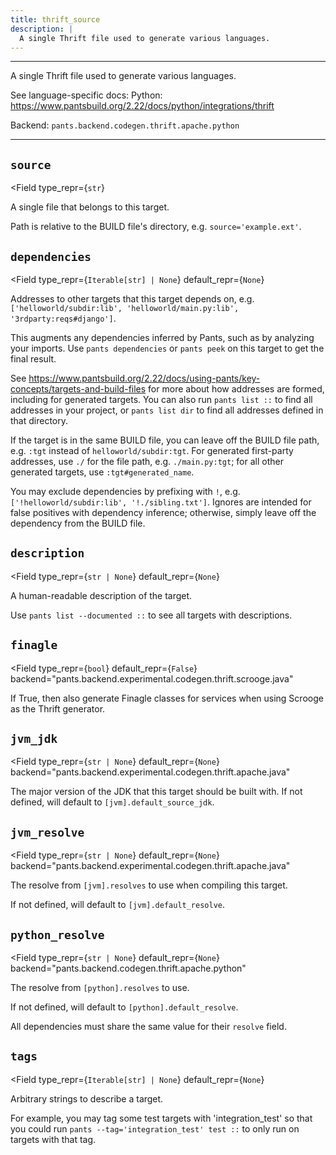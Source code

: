 ```yaml
---
title: thrift_source
description: |
  A single Thrift file used to generate various languages.
---
```



---

A single Thrift file used to generate various languages.

See language-specific docs:
Python: https://www.pantsbuild.org/2.22/docs/python/integrations/thrift

Backend: <span className="color--primary">`pants.backend.codegen.thrift.apache.python`</span>

---

<span className={styles.options}>

## `source`

<Field
    type_repr={`str`}
>

A single file that belongs to this target.

Path is relative to the BUILD file&#x27;s directory, e.g. `source='example.ext'`.

</Field>

## `dependencies`

<Field
    type_repr={`Iterable[str] | None`}
    default_repr={`None`}
>

Addresses to other targets that this target depends on, e.g. `['helloworld/subdir:lib', 'helloworld/main.py:lib', '3rdparty:reqs#django']`.

This augments any dependencies inferred by Pants, such as by analyzing your imports. Use `pants dependencies` or `pants peek` on this target to get the final result.

See https://www.pantsbuild.org/2.22/docs/using-pants/key-concepts/targets-and-build-files for more about how addresses are formed, including for generated targets. You can also run `pants list ::` to find all addresses in your project, or `pants list dir` to find all addresses defined in that directory.

If the target is in the same BUILD file, you can leave off the BUILD file path, e.g. `:tgt` instead of `helloworld/subdir:tgt`. For generated first-party addresses, use `./` for the file path, e.g. `./main.py:tgt`; for all other generated targets, use `:tgt#generated_name`.

You may exclude dependencies by prefixing with `!`, e.g. `['!helloworld/subdir:lib', '!./sibling.txt']`. Ignores are intended for false positives with dependency inference; otherwise, simply leave off the dependency from the BUILD file.

</Field>

## `description`

<Field
    type_repr={`str | None`}
    default_repr={`None`}
>

A human-readable description of the target.

Use `pants list --documented ::` to see all targets with descriptions.

</Field>

## `finagle`

<Field
    type_repr={`bool`}
    default_repr={`False`}
    backend="pants.backend.experimental.codegen.thrift.scrooge.java"
>

If True, then also generate Finagle classes for services when using Scrooge as the Thrift generator.

</Field>

## `jvm_jdk`

<Field
    type_repr={`str | None`}
    default_repr={`None`}
    backend="pants.backend.experimental.codegen.thrift.apache.java"
>

The major version of the JDK that this target should be built with. If not defined, will default to `[jvm].default_source_jdk`.

</Field>

## `jvm_resolve`

<Field
    type_repr={`str | None`}
    default_repr={`None`}
    backend="pants.backend.experimental.codegen.thrift.apache.java"
>

The resolve from `[jvm].resolves` to use when compiling this target.

If not defined, will default to `[jvm].default_resolve`.

</Field>

## `python_resolve`

<Field
    type_repr={`str | None`}
    default_repr={`None`}
    backend="pants.backend.codegen.thrift.apache.python"
>

The resolve from `[python].resolves` to use.

If not defined, will default to `[python].default_resolve`.

All dependencies must share the same value for their `resolve` field.

</Field>

## `tags`

<Field
    type_repr={`Iterable[str] | None`}
    default_repr={`None`}
>

Arbitrary strings to describe a target.

For example, you may tag some test targets with &#x27;integration_test&#x27; so that you could run `pants --tag='integration_test' test ::` to only run on targets with that tag.

</Field>

</span>
